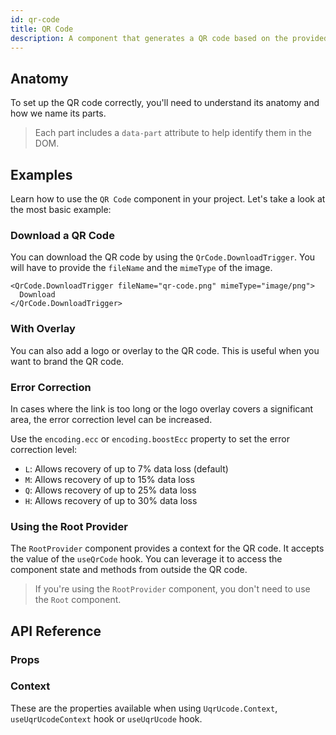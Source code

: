 ```yaml
---
id: qr-code
title: QR Code
description: A component that generates a QR code based on the provided data.
---
```


<ComponentPreview id="QrCode" />

## Anatomy

To set up the QR code correctly, you'll need to understand its anatomy and how we name its parts.

> Each part includes a `data-part` attribute to help identify them in the DOM.

<Anatomy id="qr-code" />

## Examples

Learn how to use the `QR Code` component in your project. Let's take a look at the most basic example:

<Example id="basic" />

### Download a QR Code

You can download the QR code by using the `QrCode.DownloadTrigger`. You will have to provide the `fileName` and the
`mimeType` of the image.

```tsx
<QrCode.DownloadTrigger fileName="qr-code.png" mimeType="image/png">
  Download
</QrCode.DownloadTrigger>
```

### With Overlay

You can also add a logo or overlay to the QR code. This is useful when you want to brand the QR code.

<Example id="with-overlay" />

### Error Correction

In cases where the link is too long or the logo overlay covers a significant area, the error correction level can be
increased.

Use the `encoding.ecc` or `encoding.boostEcc` property to set the error correction level:

- `L`: Allows recovery of up to 7% data loss (default)
- `M`: Allows recovery of up to 15% data loss
- `Q`: Allows recovery of up to 25% data loss
- `H`: Allows recovery of up to 30% data loss

<Example id="error-correction" />

### Using the Root Provider

The `RootProvider` component provides a context for the QR code. It accepts the value of the `useQrCode` hook. You can
leverage it to access the component state and methods from outside the QR code.

<Example id="root-provider" />

> If you're using the `RootProvider` component, you don't need to use the `Root` component.

## API Reference

### Props

<ComponentTypes id="qr-code" />

### Context

These are the properties available when using `UqrUcode.Context`, `useUqrUcodeContext` hook or `useUqrUcode` hook.

<ContextType id="qr-code" />

